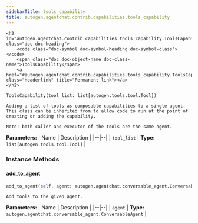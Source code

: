 ```yaml
---
sidebarTitle: tools_capability
title: autogen.agentchat.contrib.capabilities.tools_capability
---
```


    <h2 id="autogen.agentchat.contrib.capabilities.tools_capability.ToolsCapability" class="doc doc-heading">
        <code class="doc-symbol doc-symbol-heading doc-symbol-class"></code>
        <span class="doc doc-object-name doc-class-name">ToolsCapability</span>
        <a href="#autogen.agentchat.contrib.capabilities.tools_capability.ToolsCapability" class="headerlink" title="Permanent link"></a>
    </h2>

```python
ToolsCapability(tool_list: list[autogen.tools.tool.Tool])
```

    Adding a list of tools as composable capabilities to a single agent.
    This class can be inherited from to allow code to run at the point of creating or adding the capability.
    
    Note: both caller and executor of the tools are the same agent.

<b>Parameters:</b>
| Name | Description |
|--|--|
| `tool_list` | **Type:** `list[autogen.tools.tool.Tool]` |

### Instance Methods

<code class="doc-symbol doc-symbol-heading doc-symbol-method"></code>
#### add_to_agent
<a href="#autogen.agentchat.contrib.capabilities.tools_capability.ToolsCapability.add_to_agent" class="headerlink" title="Permanent link"></a>

```python
add_to_agent(self, agent: autogen.agentchat.conversable_agent.ConversableAgent) -> 
```

    Add tools to the given agent.

<b>Parameters:</b>
| Name | Description |
|--|--|
| `agent` | **Type:** `autogen.agentchat.conversable_agent.ConversableAgent` |

<br />